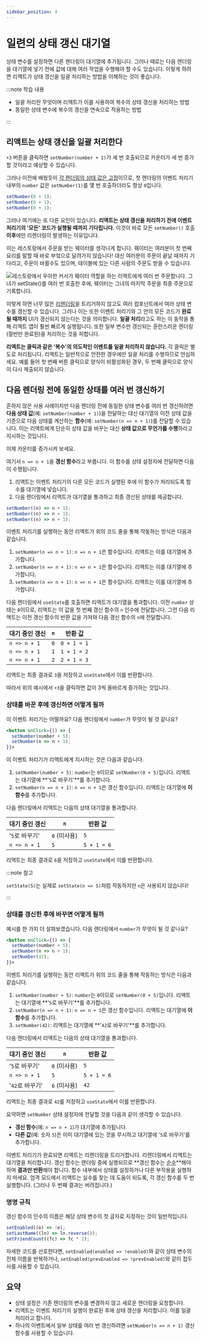 ```yaml
---
sidebar_position: 4
---
```



# 일련의 상태 갱신 대기열

상태 변수를 설정하면 다른 렌더링이 대기열에 추가됩니다. 그러나 때로는 다음 렌더링을 대기열에 넣기 전에 값에 대해 여러 작업을 수행해야 할 수도 있습니다. 이렇게 하려면 리액트가 상태 갱신을 일괄 처리하는 방법을 이해하는 것이 좋습니다.

:::note 학습 내용

- 일괄 처리란 무엇이며 리액트가 이를 사용하여 복수의 상태 갱신을 처리하는 방법
- 동일한 상태 변수에 복수의 갱신을 연속으로 적용하는 방법

:::

## 리액트는 상태 갱신을 일괄 처리한다

`+3` 버튼을 클릭하면 `setNumber(number + 1)`가 세 번 호출되므로 카운터가 세 번 증가할 것이라고 예상할 수 있습니다.

<CodeSandbox title="dry-forest-7os05q" modulePath="/App.js" />

그러나 이전에 배웠듯이 [각 렌더링의 상태 값은 고정](./state-as-a-snapshot.mdx#렌더링은-시간에-따라-스냅숏을-찍는다)이므로, 첫 렌더링의 이벤트 처리기 내부의 `number` 값은 `setNumber(1)`를 몇 번 호출하더라도 항상 `0`입니다.

```jsx
setNumber(0 + 1);
setNumber(0 + 1);
setNumber(0 + 1);
```

그러나 여기에는 또 다른 요인이 있습니다. **리액트는 상태 갱신을 처리하기 전에 이벤트 처리기의 '모든' 코드가 실행될 때까지 기다립니다.** 이것이 바로 모든 `setNumber()` 호출 **이후**에만 리렌더링이 발생하는 이유입니다.

이는 레스토랑에서 주문을 받는 웨이터를 생각나게 합니다. 웨이터는 여러분이 첫 번째 요리를 말할 때 바로 부엌으로 달려가지 않습니다! 대신 여러분의 주문이 끝날 때까지 기다리고, 주문이 바뀔수도 있으며, 테이블에 있는 다른 사람의 주문도 받을 수 있습니다.

<Image
  img={reactBatching}
  alt="레스토랑에서 우아한 커서가 웨이터 역할을 하는 리액트에게 여러 번 주문합니다. 그녀가 setState()를 여러 번 호출한 후에, 웨이터는 그녀의 마지막 주문을 최종 주문으로 기록합니다."
  maxWidth="24rem"
/>

이렇게 하면 너무 많은 [리렌더링](./render-and-commit.mdx#상태-갱신-시-리렌더링)을 트리거하지 않고도 여러 컴포넌트에서 여러 상태 변수를 갱신할 수 있습니다. 그러나 이는 또한 이벤트 처리기와 그 안의 모든 코드가 **완료될 때까지** UI가 갱신되지 않는다는 것을 의미합니다. **일괄 처리**라고도 하는 이 동작을 통해 리액트 앱이 훨씬 빠르게 실행됩니다. 또한 일부 변수만 갱신되는 혼란스러운 렌더링(절반만 완료된)을 처리하는 것을 피합니다.

**리액트는 클릭과 같은 '복수'의 의도적인 이벤트를 일괄 처리하지 않습니다.** 각 클릭은 별도로 처리됩니다. 리액트는 일반적으로 안전한 경우에만 일괄 처리를 수행하므로 안심하세요. 예를 들어 첫 번째 버튼 클릭으로 양식이 비활성화된 경우, 두 번째 클릭으로 양식이 다시 제출되지 않습니다.

## 다음 렌더링 전에 동일한 상태를 여러 번 갱신하기

흔하지 않은 사용 사례이지만 다음 렌더링 전에 동일한 상태 변수를 여러 번 갱신하려면 **다음 상태 값**(예: `setNumber(number + 1)`)을 전달하는 대신 대기열의 이전 상태 값을 기준으로 다음 상태를 계산하는 **함수**(예: `setNumber(n => n + 1)`)를 전달할 수 있습니다. 이는 리액트에게 단순히 상태 값을 바꾸는 대신 **상태 값으로 무언가를 수행**하라고 지시하는 것입니다.

이제 카운터를 증가시켜 보세요.

<CodeSandbox title="dazzling-minsky-vyqj9q" modulePath="/App.js" />

여기서 `n => n + 1`을 **갱신 함수**라고 부릅니다. 이 함수를 상태 설정자에 전달하면 다음이 수행됩니다.

1. 리액트는 이벤트 처리기의 다른 모든 코드가 실행된 후에 이 함수가 처리되도록 함수를 대기열에 넣습니다.
2. 다음 렌더링에서 리액트가 대기열을 통과하고 최종 갱신된 상태를 제공합니다.

```jsx
setNumber((n) => n + 1);
setNumber((n) => n + 1);
setNumber((n) => n + 1);
```

이벤트 처리기를 실행하는 동안 리액트가 위의 코드 줄을 통해 작동하는 방식은 다음과 같습니다.

1. `setNumber(n => n + 1)`: `n => n + 1`은 함수입니다. 리액트는 이를 대기열에 추가합니다.
2. `setNumber(n => n + 1)`: `n => n + 1`은 함수입니다. 리액트는 이를 대기열에 추가합니다.
3. `setNumber(n => n + 1)`: `n => n + 1`은 함수입니다. 리액트는 이를 대기열에 추가합니다.

다음 렌더링에서 `useState`를 호출하면 리액트가 대기열을 통과합니다. 이전 `number` 상태는 `0`이므로, 리액트는 이 값을 첫 번째 갱신 함수의 `n` 인수에 전달합니다. 그런 다음 리액트는 이전 갱신 함수의 반환 값을 가져와 다음 갱신 함수의 `n`에 전달합니다.

| 대기 중인 갱신 | `n` | 반환 값     |
| -------------- | --- | ----------- |
| `n => n + 1`   | `0` | `0 + 1 = 1` |
| `n => n + 1`   | `1` | `1 + 1 = 2` |
| `n => n + 1`   | `2` | `2 + 1 = 3` |

리액트는 최종 결과로 `3`을 저장하고 `useState`에서 이를 반환합니다.

따라서 위의 예시에서 `+3`을 클릭하면 값이 3씩 올바르게 증가하는 것입니다.

### 상태를 바꾼 후에 갱신하면 어떻게 될까

이 이벤트 처리기는 어떨까요? 다음 렌더링에서 `number`가 무엇이 될 것 같나요?

```jsx
<button onClick={() => {
  setNumber(number + 5);
  setNumber(n => n + 1);
}}>
```

이 이벤트 처리기가 리액트에게 지시하는 것은 다음과 같습니다.

1. `setNumber(number + 5)`: `number`는 `0`이므로 `setNumber(0 + 5)`입니다. 리액트는 대기열에 **'`5`로 바꾸기'**를 추가합니다.
2. `setNumber(n => n + 1)`: `n => n + 1`은 갱신 함수입니다. 리액트는 대기열에 **이 함수**를 추가합니다.

다음 렌더링에서 리액트는 다음의 상태 대기열을 통과합니다.

| 대기 중인 갱신 | `n`          | 반환 값     |
| -------------- | ------------ | ----------- |
| '`5`로 바꾸기' | `0` (미사용) | `5`         |
| `n => n + 1`   | `5`          | `5 + 1 = 6` |

리액트는 최종 결과로 `6`을 저장하고 `useState`에서 이를 반환합니다.

:::note 참고

`setState(5)`는 실제로 `setState(n => 5)`처럼 작동하지만 `n`은 사용되지 않습니다!

:::

### 상태를 갱신한 후에 바꾸면 어떻게 될까

예시를 한 가지 더 살펴보겠습니다. 다음 렌더링에서 `number`가 무엇이 될 것 같나요?

```jsx
<button onClick={() => {
  setNumber(number + 5);
  setNumber(n => n + 1);
  setNumber(42);
}}>
```

이벤트 처리기를 실행하는 동안 리액트가 위의 코드 줄을 통해 작동하는 방식은 다음과 같습니다.

1. `setNumber(number + 5)`: `number`는 `0`이므로 `setNumber(0 + 5)`입니다. 리액트는 대기열에 **'`5`로 바꾸기'**를 추가합니다.
2. `setNumber(n => n + 1)`: `n => n + 1`은 갱신 함수입니다. 리액트는 대기열에 **이 함수**를 추가합니다.
3. `setNumber(42)`: 리액트는 대기열에 **'`42`로 바꾸기'**를 추가합니다.

다음 렌더링에서 리액트는 다음의 상태 대기열을 통과합니다.

| 대기 중인 갱신  | `n`          | 반환 값     |
| --------------- | ------------ | ----------- |
| '`5`로 바꾸기'  | `0` (미사용) | `5`         |
| `n => n + 1`    | `5`          | `5 + 1 = 6` |
| '`42`로 바꾸기' | `6` (미사용) | `42`        |

리액트는 최종 결과로 `42`를 저장하고 `useState`에서 이를 반환합니다.

요약하면 `setNumber` 상태 설정자에 전달할 것을 다음과 같이 생각할 수 있습니다.

- **갱신 함수**(예: `n => n + 1`)가 대기열에 추가됩니다.
- **다른 값**(예: 숫자 `5`)은 이미 대기열에 있는 것을 무시하고 대기열에 '`5`로 바꾸기'를 추가합니다.

이벤트 처리기가 완료되면 리액트는 리렌더링을 트리거합니다. 리렌더링에서 리액트는 대기열을 처리합니다. 갱신 함수는 렌더링 중에 실행되므로 **갱신 함수는 [순수](https://react.dev/learn/keeping-components-pure)**해야 하며 **결과만 반환**해야 합니다. 함수 내부에서 상태를 설정하거나 다른 부작용을 실행하지 마세요. 엄격 모드에서 리액트는 실수를 찾는 데 도움이 되도록, 각 갱신 함수를 두 번 실행합니다. (그러나 두 번째 결과는 버려집니다.)

### 명명 규칙

갱신 함수의 인수의 이름은 해당 상태 변수의 첫 글자로 지정하는 것이 일반적입니다.

```jsx
setEnabled((e) => !e);
setLastName((ln) => ln.reverse());
setFriendCount((fc) => fc * 2);
```

자세한 코드를 선호한다면, `setEnabled(enabled => !enabled)`와 같이 상태 변수의 전체 이름을 반복하거나, `setEnabled(prevEnabled => !prevEnabled)`와 같이 접두사를 사용할 수 있습니다.

## 요약

- 상태 설정은 기존 렌더링의 변수를 변경하지 않고 새로운 렌더링을 요청합니다.
- 리액트는 이벤트 처리기의 실행이 완료된 후에 상태 갱신을 처리합니다. 이를 일괄 처리라고 합니다.
- 하나의 이벤트에서 일부 상태를 여러 번 갱신하려면 `setNumber(n => n + 1)` 갱신 함수를 사용할 수 있습니다.
